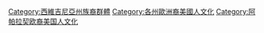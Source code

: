[[Category:西維吉尼亞州族裔群體|Category:西維吉尼亞州族裔群體]]
[[Category:各州歐洲裔美國人文化|Category:各州歐洲裔美國人文化]]
[[Category:阿帕拉契欧裔美国人文化|Category:阿帕拉契欧裔美国人文化]]